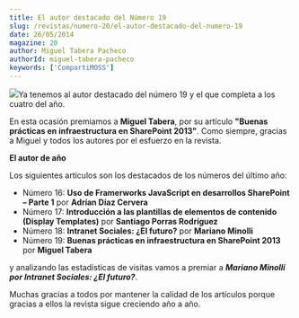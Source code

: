 ```yaml
---
title: El autor destacado del Número 19
slug: /revistas/numero-20/el-autor-destacado-del-numero-19
date: 26/05/2014
magazine: 20
author: Miguel Tabera Pacheco
authorId: miguel-tabera-pacheco
keywords: ['CompartiMOSS']
---
```






​![](/../images/autores/miguel-tabera-pacheco.png)Ya tenemos al autor destacado del número 19 y el que completa a los cuatro del año.

En esta ocasión premiamos a **Miguel Tabera**, por su artículo **"Buenas prácticas en infraestructura en SharePoint 2013"**. Como siempre, gracias a Miguel y todos los autores por el esfuerzo en la revista.

**El autor de año**

Los siguientes artículos son los destacados de los números del último año:

- Número 16: **Uso de Framerworks JavaScript en desarrollos SharePoint – Parte 1** por **Adrían Díaz Cervera**
- Número 17: **Introducción a las plantillas de elementos de contenido (Display Templates)** por **Santiago Porras Rodríguez**
- Número 18: **Intranet Sociales: ¿El futuro?** por **Mariano Minolli**
- Número 19: **Buenas prácticas en infraestructura en SharePoint 2013** por **Miguel Tabera**


y analizando las estadísticas de visitas vamos a premiar a ***Mariano Minolli por Intranet Sociales: ¿El futuro?***.

Muchas gracias a todos por mantener la calidad de los artículos porque gracias a ellos la revista sigue creciendo año a año.

 
 
